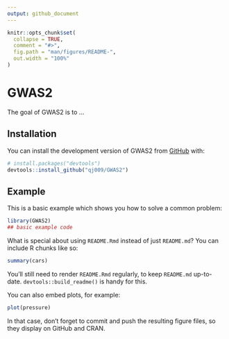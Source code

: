 ```yaml
---
output: github_document
---
```


<!-- README.md is generated from README.Rmd. Please edit that file -->

```r
knitr::opts_chunk$set(
  collapse = TRUE,
  comment = "#>",
  fig.path = "man/figures/README-",
  out.width = "100%"
)
```

# GWAS2

<!-- badges: start -->
<!-- badges: end -->

The goal of GWAS2 is to ...

## Installation

You can install the development version of GWAS2 from [GitHub](https://github.com/) with:

``` r
# install.packages("devtools")
devtools::install_github("qj009/GWAS2")
```

## Example

This is a basic example which shows you how to solve a common problem:

```r
library(GWAS2)
## basic example code
```

What is special about using `README.Rmd` instead of just `README.md`? You can include R chunks like so:

```r
summary(cars)
```

You'll still need to render `README.Rmd` regularly, to keep `README.md` up-to-date. `devtools::build_readme()` is handy for this.

You can also embed plots, for example:

```r
plot(pressure)
```

In that case, don't forget to commit and push the resulting figure files, so they display on GitHub and CRAN.
